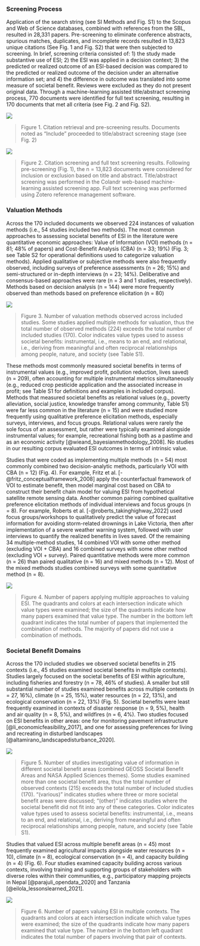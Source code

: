 ### Screening Process

Application of the search string (see SI Methods and Fig. S1) to the Scopus and Web of Science databases, combined with references from the SBL, resulted in 28,331 papers.  Pre-screening to eliminate conference abstracts, spurious matches, duplicates, and incomplete records resulted in 13,823 unique citations (See Fig. 1 and Fig. S2) that were then subjected to screening.  In brief, screening criteria consisted of: 1) the study made substantive use of ESI; 2) the ESI was applied in a decision context; 3) the predicted or realized outcome of an ESI-based decision was compared to the predicted or realized outcome of the decision under an alternative information set; and 4) the difference in outcome was translated into some measure of societal benefit. Reviews were excluded as they do not present original data.  Through a machine-learning assisted title/abstract screening process, 770 documents were identified for full text screening, resulting in 170 documents that met all criteria (see Fig. 2 and Fig. S2). 

![](../3_analysis/sankey_prep.png)

> Figure 1. Citation retrieval and pre-screening results.  Documents noted as "Include" proceeded to title/abstract screening stage (see Fig. 2)

![](../3_analysis/sankey_screen.png)

> Figure 2. Citation screening and full text screening results.  Following pre-screening (Fig. 1), the n = 13,823 documents were considered for inclusion or exclusion based on title and abstract. Title/abstract screening was performed in the Colandr web-based machine-learning assisted screening app.  Full text screening was performed using Zotero reference management software. 

### Valuation Methods

Across the 170 included documents we observed 224 instances of valuation methods (i.e., 54 studies included two methods).  The most common approaches to assessing societal benefits of ESI in the literature were quantitative economic approaches: Value of Information (VOI) methods (n = 81; 48% of papers) and Cost-Benefit Analysis (CBA) (n = 33; 19%) (Fig. 3; see Table S2 for operational definitions used to categorize valuation methods). Applied qualitative or subjective methods were also frequently observed, including surveys of preference assessments (n = 26; 15%) and semi-structured or in-depth interviews (n = 23; 14%). Deliberative and consensus-based approaches were rare (n = 3 and 1 studies, respectively). Methods based on decision analysis (n = 144) were more frequently observed than methods based on preference elicitation (n = 80)

![](../3_analysis/fig1_method_by_value.png)

> Figure 3. Number of valuation methods observed across included studies. Some studies applied multiple methods for valuation, thus the total number of observed methods (224) exceeds the total number of included studies (170). Color indicates value types used to assess societal benefits: instrumental, i.e., means to an end, and relational, i.e., deriving from meaningful and often reciprocal relationships among people, nature, and society (see Table S1).

These methods most commonly measured societal benefits in terms of instrumental values (e.g., improved profit, pollution reduction, lives saved) (n = 209), often accounting for multiple instrumental metrics simultaneously (e.g., reduced crop pesticide application and the associated increase in profit; see Table S1 for definitions and examples in included corpus). Methods that measured societal benefits as relational values (e.g., poverty alleviation, social justice, knowledge transfer among community, Table S1) were far less common in the literature (n = 15) and were studied more frequently using qualitative preference elicitation methods, especially surveys, interviews, and focus groups.  Relational values were rarely the sole focus of an assessment, but rather were typically examined alongside instrumental values; for example, recreational fishing both as a pastime and as an economic activity [@wieand_bayesianmethodology_2008].  No studies in our resulting corpus evaluated ESI outcomes in terms of intrinsic value.

Studies that were coded as implementing multiple methods (n = 54) most commonly combined two decision-analytic methods, particularly VOI with CBA (n = 12) (Fig. 4). For example, Fritz et al. [-@fritz_conceptualframework_2008] apply the counterfactual framework of VOI to estimate benefit, then model marginal cost based on CBA to construct their benefit chain model for valuing ESI from hypothetical satellite remote sensing data. Another common pairing combined qualitative preference elicitation methods of individual interviews and focus groups (n = 8). For example, Roberts et al. [-@roberts_takinghighway_2022] used focus groups/workshops to qualitatively predict the value of forecast information for avoiding storm-related drownings in Lake Victoria, then after implementation of a severe weather warning system, followed with user interviews to quantify the realized benefits in lives saved. Of the remaining 34 multiple-method studies, 14 combined VOI with some other method (excluding VOI + CBA) and 16 combined surveys with some other method (excluding VOI + survey).  Paired quantitative methods were more common (n = 26) than paired qualitative (n = 16) and mixed methods (n = 12). Most of the mixed methods studies combined surveys with some quantitative method (n = 8).

![](../3_analysis/fig2_multimethod.png)

> Figure 4. Number of papers applying multiple approaches to valuing ESI. The quadrants and colors at each intersection indicate which value types were examined; the size of the quadrants indicate how many papers examined that value type. The number in the bottom left quadrant indicates the total number of papers that implemented the combination of methods. The majority of papers did not use a combination of methods.

### Societal Benefit Domains

Across the 170 included studies we observed societal benefits in 215 contexts (i.e., 45 studies examined societal benefits in multiple contexts).  Studies largely focused on the societal benefits of ESI within agriculture, including fisheries and forestry (n = 78, 46% of studies). A smaller but still substantial number of studies examined benefits across multiple contexts (n = 27, 16%), climate (n = 25, 15%), water resources (n = 22, 13%), and ecological conservation (n = 22, 13%) (Fig. 5). Societal benefits were least frequently examined in contexts of disaster response (n = 9, 5%), health and air quality (n = 8, 5%), and wildfires (n = 6, 4%). Two studies focused on ESI benefits in other areas: one for monitoring pavement infrastructure [@li_economicfeasibility_2017], and one for assessing preferences for living and recreating in disturbed landscapes [@altamirano_landscapedisturbance_2020].

![](../3_analysis/fig3_sba_by_value.png)

> Figure 5. Number of studies investigating value of information in different societal benefit areas (combined GEOSS Societal Benefit Areas and NASA Applied Sciences themes). Some studies examined more than one societal benefit area, thus the total number of observed contexts (215) exceeds the total number of included studies (170). “(various)” indicates studies where three or more societal benefit areas were discussed; “(other)” indicates studies where the societal benefit did not fit into any of these categories. Color indicates value types used to assess societal benefits: instrumental, i.e., means to an end, and relational, i.e., deriving from meaningful and often reciprocal relationships among people, nature, and society (see Table S1).

Studies that valued ESI across multiple benefit areas (n = 45) most frequently examined agricultural impacts alongside water resources (n = 10), climate (n = 8), ecological conservation (n = 4), and capacity building (n = 4) (Fig. 6). Four studies examined capacity building across various contexts, involving training and supporting groups of stakeholders with diverse roles within their communities, e.g., participatory mapping projects in Nepal [@parajuli_opendata_2020] and Tanzania [@eilola_lessonslearned_2021].

![](../3_analysis/fig4_multicontext.png)

> Figure 6. Number of papers valuing ESI in multiple contexts. The quadrants and colors at each intersection indicate which value types were examined; the size of the quadrants indicate how many papers examined that value type. The number in the bottom left quadrant indicates the total number of papers involving that pair of contexts.
